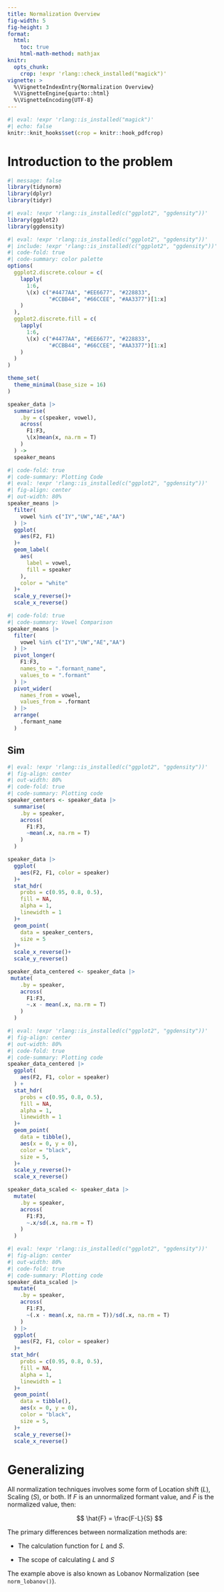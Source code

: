 ```yaml
---
title: Normalization Overview
fig-width: 5
fig-height: 3
format: 
  html:
    toc: true
    html-math-method: mathjax
knitr:
  opts_chunk:
    crop: !expr 'rlang::check_installed("magick")'
vignette: >
  %\VignetteIndexEntry{Normalization Overview}
  %\VignetteEngine{quarto::html}
  %\VignetteEncoding{UTF-8}
---
```


```r
#| eval: !expr 'rlang::is_installed("magick")'
#| echo: false
knitr::knit_hooks$set(crop = knitr::hook_pdfcrop)
```

# Introduction to the problem

```r
#| message: false
library(tidynorm)
library(dplyr)
library(tidyr)
```

```r
#| eval: !expr 'rlang::is_installed(c("ggplot2", "ggdensity"))'
library(ggplot2)
library(ggdensity)
```

```r
#| eval: !expr 'rlang::is_installed(c("ggplot2", "ggdensity"))'
#| include: !expr 'rlang::is_installed(c("ggplot2", "ggdensity"))'
#| code-fold: true
#| code-summary: color palette
options(
  ggplot2.discrete.colour = c(
    lapply(
      1:6, 
      \(x) c("#4477AA", "#EE6677", "#228833", 
             "#CCBB44", "#66CCEE", "#AA3377")[1:x]
    )
  ),
  ggplot2.discrete.fill = c(
    lapply(
      1:6, 
      \(x) c("#4477AA", "#EE6677", "#228833", 
             "#CCBB44", "#66CCEE", "#AA3377")[1:x]
    )
  )  
)

theme_set(
  theme_minimal(base_size = 16)
)
```

```r
speaker_data |> 
  summarise(
    .by = c(speaker, vowel),
    across(
      F1:F3,
      \(x)mean(x, na.rm = T)
    )
  ) ->
  speaker_means
```

```r
#| code-fold: true
#| code-summary: Plotting Code
#| eval: !expr 'rlang::is_installed(c("ggplot2", "ggdensity"))'
#| fig-align: center
#| out-width: 80%
speaker_means |> 
  filter(
    vowel %in% c("IY","UW","AE","AA")
  ) |> 
  ggplot(
    aes(F2, F1)
  )+
  geom_label(
    aes(
      label = vowel,
      fill = speaker
    ),
    color = "white"
  )+
  scale_y_reverse()+
  scale_x_reverse()

```

```r
#| code-fold: true
#| code-summary: Vowel Comparison
speaker_means |> 
  filter(
    vowel %in% c("IY","UW","AE","AA")
  ) |>   
  pivot_longer(
    F1:F3,
    names_to = ".formant_name",
    values_to = ".formant"
  ) |> 
  pivot_wider(
    names_from = vowel,
    values_from = .formant
  ) |> 
  arrange(
    .formant_name
  )
```

## Sim

```r
#| eval: !expr 'rlang::is_installed(c("ggplot2", "ggdensity"))'
#| fig-align: center
#| out-width: 80%
#| code-fold: true
#| code-summary: Plotting code
speaker_centers <- speaker_data |> 
  summarise(
    .by = speaker,
    across(
      F1:F3,
      ~mean(.x, na.rm = T)
    )
  )

speaker_data |> 
  ggplot(
    aes(F2, F1, color = speaker)
  )+
  stat_hdr(
    probs = c(0.95, 0.8, 0.5),
    fill = NA,
    alpha = 1,
    linewidth = 1
  )+
  geom_point(
    data = speaker_centers,
    size = 5
  )+
  scale_x_reverse()+
  scale_y_reverse()
```

```r
speaker_data_centered <- speaker_data |> 
 mutate(
    .by = speaker,
    across(
      F1:F3,
      ~.x - mean(.x, na.rm = T)
    )
  ) 
```

```r
#| eval: !expr 'rlang::is_installed(c("ggplot2", "ggdensity"))'
#| fig-align: center
#| out-width: 80%
#| code-fold: true
#| code-summary: Plotting code
speaker_data_centered |> 
  ggplot(
    aes(F2, F1, color = speaker)
  ) +
  stat_hdr(
    probs = c(0.95, 0.8, 0.5),
    fill = NA,
    alpha = 1,
    linewidth = 1
  )+
  geom_point(
    data = tibble(),
    aes(x = 0, y = 0),
    color = "black",
    size = 5,
  )+
  scale_y_reverse()+
  scale_x_reverse()
```

```r
speaker_data_scaled <- speaker_data |> 
  mutate(
    .by = speaker,
    across(
      F1:F3,
      ~.x/sd(.x, na.rm = T)
    )
  ) 
```

```r
#| eval: !expr 'rlang::is_installed(c("ggplot2", "ggdensity"))'
#| fig-align: center
#| out-width: 80%
#| code-fold: true
#| code-summary: Plotting code
speaker_data_scaled |> 
  mutate(
    .by = speaker,
    across(
      F1:F3,
      ~(.x - mean(.x, na.rm = T))/sd(.x, na.rm = T)
    )
  ) |> 
  ggplot(
    aes(F2, F1, color = speaker)
  )+
 stat_hdr(
    probs = c(0.95, 0.8, 0.5),
    fill = NA,
    alpha = 1,
    linewidth = 1
  )+
  geom_point(
    data = tibble(),
    aes(x = 0, y = 0),
    color = "black",
    size = 5,
  )+  
  scale_y_reverse()+
  scale_x_reverse()
```

# Generalizing

All normalization techniques involves some form of Location shift ($L$), Scaling ($S$), or both. If $F$ is an unnormalized formant value, and $\hat{F}$ is the normalized value, then:

$$
\hat{F} = \frac{F-L}{S}
$$

The primary differences between normalization methods are:

-   The calculation function for $L$ and $S$.

-   The scope of calculating $L$ and $S$

The example above is also known as Lobanov Normalization (see `norm_lobanov()`).

